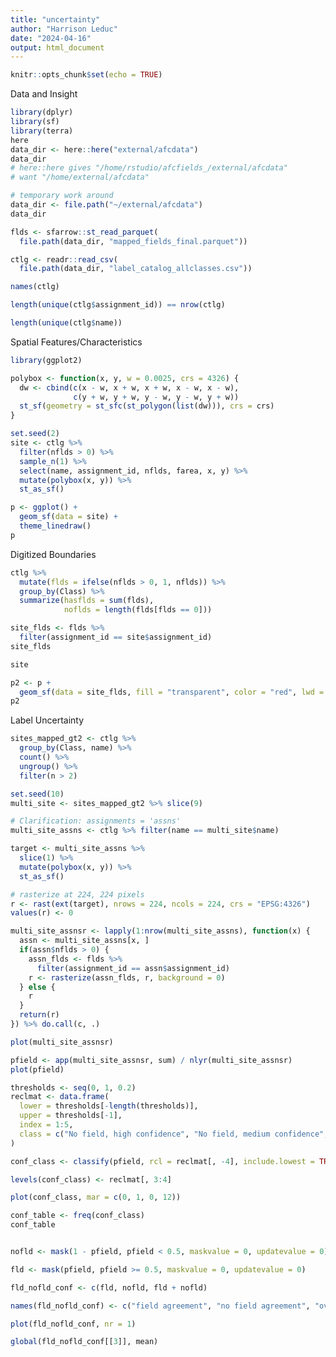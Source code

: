 ```yaml
---
title: "uncertainty"
author: "Harrison Leduc"
date: "2024-04-16"
output: html_document
---
```


```r
knitr::opts_chunk$set(echo = TRUE)
```


Data and Insight
```r
library(dplyr)
library(sf)
library(terra)
here
data_dir <- here::here("external/afcdata")
data_dir
# here::here gives "/home/rstudio/afcfields_/external/afcdata"
# want "/home/external/afcdata"

# temporary work around
data_dir <- file.path("~/external/afcdata")
data_dir

flds <- sfarrow::st_read_parquet(
  file.path(data_dir, "mapped_fields_final.parquet"))

ctlg <- readr::read_csv(
  file.path(data_dir, "label_catalog_allclasses.csv"))

names(ctlg)

length(unique(ctlg$assignment_id)) == nrow(ctlg)

length(unique(ctlg$name))

```

Spatial Features/Characteristics
```r
library(ggplot2)

polybox <- function(x, y, w = 0.0025, crs = 4326) {
  dw <- cbind(c(x - w, x + w, x + w, x - w, x - w),
              c(y + w, y + w, y - w, y - w, y + w))
  st_sf(geometry = st_sfc(st_polygon(list(dw))), crs = crs)
}

set.seed(2)
site <- ctlg %>% 
  filter(nflds > 0) %>% 
  sample_n(1) %>% 
  select(name, assignment_id, nflds, farea, x, y) %>% 
  mutate(polybox(x, y)) %>% 
  st_as_sf()

p <- ggplot() +
  geom_sf(data = site) +
  theme_linedraw()
p
```

Digitized Boundaries
```r
ctlg %>% 
  mutate(flds = ifelse(nflds > 0, 1, nflds)) %>% 
  group_by(Class) %>% 
  summarize(hasflds = sum(flds),
            noflds = length(flds[flds == 0]))

site_flds <- flds %>% 
  filter(assignment_id == site$assignment_id)
site_flds

site

p2 <- p +
  geom_sf(data = site_flds, fill = "transparent", color = "red", lwd = 0.5)
p2
```

Label Uncertainty
```r
sites_mapped_gt2 <- ctlg %>% 
  group_by(Class, name) %>% 
  count() %>% 
  ungroup() %>% 
  filter(n > 2)

set.seed(10)
multi_site <- sites_mapped_gt2 %>% slice(9)

# Clarification: assignments = 'assns'
multi_site_assns <- ctlg %>% filter(name == multi_site$name)

target <- multi_site_assns %>% 
  slice(1) %>% 
  mutate(polybox(x, y)) %>% 
  st_as_sf()

# rasterize at 224, 224 pixels
r <- rast(ext(target), nrows = 224, ncols = 224, crs = "EPSG:4326")
values(r) <- 0

multi_site_assnsr <- lapply(1:nrow(multi_site_assns), function(x) {
  assn <- multi_site_assns[x, ]
  if(assn$nflds > 0) {
    assn_flds <- flds %>%
      filter(assignment_id == assn$assignment_id)
    r <- rasterize(assn_flds, r, background = 0)
  } else {
    r
  }
  return(r)
}) %>% do.call(c, .)

plot(multi_site_assnsr)

pfield <- app(multi_site_assnsr, sum) / nlyr(multi_site_assnsr)
plot(pfield)
```


```r
thresholds <- seq(0, 1, 0.2)
reclmat <- data.frame(
  lower = thresholds[-length(thresholds)],
  upper = thresholds[-1],
  index = 1:5,
  class = c("No field, high confidence", "No field, medium confidence", "Uncertain", "Field, medium confidence", "Field, high confidence")
)

conf_class <- classify(pfield, rcl = reclmat[, -4], include.lowest = TRUE)

levels(conf_class) <- reclmat[, 3:4]

plot(conf_class, mar = c(0, 1, 0, 12))
```

```r
conf_table <- freq(conf_class)
conf_table


nofld <- mask(1 - pfield, pfield < 0.5, maskvalue = 0, updatevalue = 0)

fld <- mask(pfield, pfield >= 0.5, maskvalue = 0, updatevalue = 0)

fld_nofld_conf <- c(fld, nofld, fld + nofld)

names(fld_nofld_conf) <- c("field agreement", "no field agreement", "overall agreement")

plot(fld_nofld_conf, nr = 1)

global(fld_nofld_conf[[3]], mean)
```

